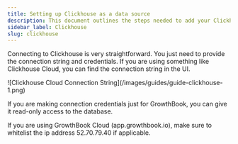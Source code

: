 ```yaml
---
title: Setting up Clickhouse as a data source
description: This document outlines the steps needed to add your Clickhouse database to GrowthBook.
sidebar_label: Clickhouse
slug: clickhouse
---
```



Connecting to Clickhouse is very straightforward. You just need to provide the connection string and credentials. If you
are using something like Clickhouse Cloud, you can find the connection string in the UI.

<MaxWidthImage maxWidth={600}>
  ![Clickhouse Cloud Connection String](/images/guides/guide-clickhouse-1.png)
</MaxWidthImage>

If you are making connection credentials just for GrowthBook, you can give it read-only access to the database.

If you are using GrowthBook Cloud (app.growthbook.io), make sure to whitelist the ip address 52.70.79.40 if applicable.
